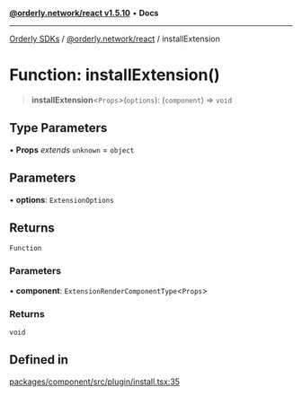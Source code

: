 [**@orderly.network/react v1.5.10**](/sdks/tech-doc/@orderly.network/react/README) • **Docs**

***

[Orderly SDKs](/sdks/tech-doc/packages) / [@orderly.network/react](/sdks/tech-doc/@orderly.network/react/README) / installExtension

# Function: installExtension()

> **installExtension**\<`Props`\>(`options`): (`component`) => `void`

## Type Parameters

• **Props** *extends* `unknown` = `object`

## Parameters

• **options**: `ExtensionOptions`

## Returns

`Function`

### Parameters

• **component**: `ExtensionRenderComponentType`\<`Props`\>

### Returns

`void`

## Defined in

[packages/component/src/plugin/install.tsx:35](https://github.com/OrderlyNetwork/js-sdk/blob/554ae704783e3b83c40bb234a899e8f02987d9b6/packages/component/src/plugin/install.tsx#L35)
